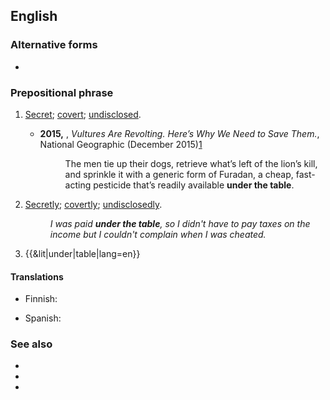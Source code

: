{{also|under-the-table}}

==English==

===Alternative forms===
* {{l|en|under-the-table}} {{qualifier|attributive use}}

===Prepositional phrase===
{{head|en|prepositional phrase}}

# {{lb|en|adjectival}} [[secret|Secret]]; [[covert]]; [[undisclosed]].
#* '''2015,''' {{w|Elizabeth Royte}}, ''Vultures Are Revolting. Here’s Why We Need to Save Them.'', National Geographic (December 2015)[http://ngm.nationalgeographic.com/2016/01/vultures-text]
#*: The men tie up their dogs, retrieve what’s left of the lion’s kill, and sprinkle it with a generic form of Furadan, a cheap, fast-acting pesticide that’s readily available '''under the table'''.
# {{lb|en|adverbial}} [[secretly|Secretly]]; [[covertly]]; [[undisclosedly]].
#: ''I was paid '''under the table''', so I didn't have to pay taxes on the income but I couldn't complain when I was cheated.''
# {{&lit|under|table|lang=en}}

====Translations====
{{trans-top|secretly}}
* Finnish: {{t+|fi|pimeästi}}
{{trans-mid}}
* Spanish: {{t|es|bajo cuerda}}
{{trans-bottom}}

===See also===
* {{l|en|drink someone under the table}}
* {{l|en|talk someone under the table}}
* {{l|en|under the counter}}